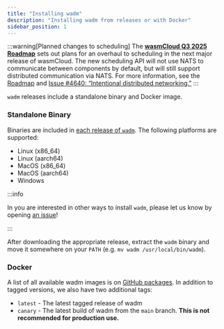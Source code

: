 ```yaml
---
title: "Installing wadm"
description: "Installing wadm from releases or with Docker"
sidebar_position: 1
---
```


:::warning[Planned changes to scheduling]
The [**wasmCloud Q3 2025 Roadmap**](https://github.com/orgs/wasmCloud/projects/7) sets out plans for an overhaul to scheduling in the next major release of wasmCloud. The new scheduling API will not use NATS to communicate between components by default, but will still support distributed communication via NATS. For more information, see the [Roadmap](https://github.com/orgs/wasmCloud/projects/7) and [Issue #4640: “Intentional distributed networking.”](https://github.com/wasmCloud/wasmCloud/issues/4640)
:::

`wadm` releases include a standalone binary and Docker image.

### Standalone Binary

Binaries are included in [each release of `wadm`](https://github.com/wasmCloud/wadm/releases/latest). The following platforms are supported:

- Linux (x86_64)
- Linux (aarch64)
- MacOS (x86_64)
- MacOS (aarch64)
- Windows

:::info

In you are interested in other ways to install `wadm`, please let us know by opening [an issue](https://github.com/wasmCloud/wadm/issues)!

:::

After downloading the appropriate release, extract the `wadm` binary and move it somewhere on your `PATH` (e.g. `mv wadm /usr/local/bin/wadm`).

### Docker

A list of all available wadm images is on [GitHub packages](https://github.com/wasmCloud/wadm/pkgs/container/wadm). In addition to tagged versions, we also have two additional tags:

- `latest` - The latest tagged release of wadm
- `canary` - The latest build of wadm from the `main` branch. **This is not recommended for production use.**
